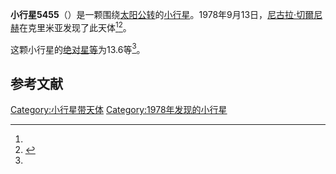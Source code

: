 {{Infobox planet
| bgcolour = #FFFFC0
| name = 5455 Surkov
| symbol = 
| image = 
| caption = 
| discovery = yes
| discovery_ref = 
| discoverer = [[尼古拉·切爾尼赫|尼古拉·切爾尼赫]]
| discovery_site = [[克里米亚|克里米亚]] 
| discovered = 1978年9月13日
| designations = yes
| mp_name = 
| named_after = 
| alt_names = 1978 RV5/ 1988 RS
| mp_category = [[主带小行星|主带小行星]]
| orbit_ref = <ref name="a">[http://ssd.jpl.nasa.gov/sbdb.cgi?sstr=5455 5455 Surkov] {{Wayback|url=http://ssd.jpl.nasa.gov/sbdb.cgi?sstr=5455 |date=20210724163408 }}，小行星數據庫瀏覽器（JPL Small-Body Database Browser）－[[美国国家航空航天局|美国国家航空航天局]]喷气推进实验室</ref>
| epoch = 2456400.5 (2013年4月18日更新)
| aphelion = {{convert|2.5077983|AU|km|3|abbr=on|lk=out}}
| perihelion = {{convert|1.9870947|AU|km|3|abbr=on}}
| semimajor = {{convert|2.2474465|AU|km|3|abbr=on}}
| eccentricity = 0.1158434
| period = 1230.644105 [[日|日]]<br />3.37[[儒略年|儒略年]]
| avg_speed = 
| inclination = 3.38996
| asc_node = 2.50197
| mean_anomaly = 
| arg_peri = 0.90578
| satellites = 
| physical_characteristics = yes
| dimensions = 
| mass = 
| density = 
| surface_grav = 
| escape_velocity = 
| sidereal_day = 
| axial_tilt = 
| pole_ecliptic_lat = 
| pole_ecliptic_lon = 
| albedo = 
| temperatures= 
| temp_name1 = 
| mean_temp_1 = 
| max_temp_1 = 
| temp_name2 = 
| max_temp_2 = 
| spectral_type = 
| abs_magnitude = 13.6
}}

'''小行星5455'''（{{lang-en|5455 Surkov}}）是一颗围绕[[太阳|太阳]][[公转|公转]]的[[小行星|小行星]]。1978年9月13日，[[尼古拉·切爾尼赫|尼古拉·切爾尼赫]]在克里米亚发现了此天体<ref name="a" /><ref>{{cite news|title=小行星列表|url=http://cfa-www.harvard.edu/iau/lists/NumberedMPs.txt|accessdate=2013-07-08|newspaper=哈佛大学|archive-date=2008-05-17|archive-url=https://web.archive.org/web/20080517010638/http://cfa-www.harvard.edu/iau/lists/NumberedMPs.txt|dead-url=no}}</ref>。

这颗小行星的[[绝对星等|绝对星等]]为13.6等<ref name="a" />。

==参考文献==
{{reflist}}
{{Minor Planet Number|[[小行星5454|小行星5454]]|[[小行星5456|小行星5456]]}}

{{小天体}}

[[Category:小行星带天体|Category:小行星带天体]]
[[Category:1978年发现的小行星|Category:1978年发现的小行星]]

{{asteroid-stub}}